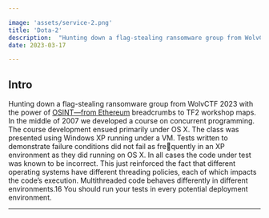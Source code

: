 ```yaml
---

image: 'assets/service-2.png'
title: 'Dota-2'
description:  "Hunting down a flag-stealing ransomware group from WolvCTF 2023 with the power of OSINT—from Ethereum breadcrumbs to TF2 workshop maps."
date: 2023-03-17

---
```


## Intro

Hunting down a flag-stealing ransomware group from WolvCTF 2023 with the power of 
[OSINT—from Ethereum](https://ctftime.org/team/175828) breadcrumbs to TF2 workshop maps.<br/>
In the middle of 2007 we developed a course on concurrent programming. The course
development ensued primarily under OS X. The class was presented using Windows XP
running under a VM. Tests written to demonstrate failure conditions did not fail as frequently in an XP environment as they did running on OS X. 
In all cases the code under test was known to be incorrect. This just reinforced the fact
that different operating systems have different threading policies, each of which impacts
the code’s execution. Multithreaded code behaves differently in different environments.16
You should run your tests in every potential deployment environment.

---

